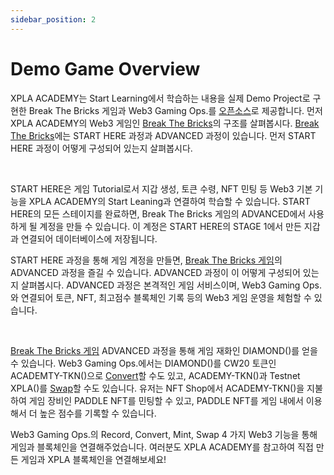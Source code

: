 ```yaml
---
sidebar_position: 2
---
```



# Demo Game Overview

XPLA ACADEMY는 Start Learning에서 학습하는 내용을 실제 Demo Project로 구현한 Break The Bricks 게임과 Web3 Gaming Ops.를 [오픈소스](https://github.com/xpladev/academy)로 제공합니다.
먼저 XPLA ACADEMY의 Web3 게임인 [Break The Bricks](/#playgame)의 구조를 살펴봅시다.
[Break The Bricks](/#playgame)에는 START HERE 과정과 ADVANCED 과정이 있습니다. 먼저 START HERE 과정이 어떻게 구성되어 있는지 살펴봅시다.

<GameArchitectureTutorial />

<br/>

START HERE은 게임 Tutorial로서 지갑 생성, 토큰 수령, NFT 민팅 등 Web3 기본 기능을 XPLA ACADEMY의 Start Leaning과 연결하여 학습할 수 있습니다. 
START HERE의 모든 스테이지를 완료하면, Break The Bricks 게임의 ADVANCED에서 사용하게 될 계정을 만들 수 있습니다.
이 계정은 START HERE의 STAGE 1에서 만든 지갑과 연결되어 데이터베이스에 저장됩니다.

START HERE 과정을 통해 게임 계정을 만들면, [Break The Bricks 게임](/#playgame)의 ADVANCED 과정을 즐길 수 있습니다. ADVANCED 과정이 이 어떻게 구성되어 있는지 살펴봅시다. 
ADVANCED 과정은 본격적인 게임 서비스이며, Web3 Gaming Ops.와 연결되어 토큰, NFT, 최고점수 블록체인 기록 등의 Web3 게임 운영을 체험할 수 있습니다. 

<GameArchitectureAdvanced />

<br/>

[Break The Bricks 게임](/#playgame) ADVANCED 과정을 통해 게임 재화인 DIAMOND(<DIAMOND />)를 얻을 수 있습니다.
Web3 Gaming Ops.에서는 DIAMOND(<DIAMOND />)를 CW20 토큰인 ACADEMTY-TKN(<ACADEMYTKN />)으로 [Convert](/startlearning/tutorial/deep-understand-xpla/convert)할 수도 있고, ACADEMY-TKN(<ACADEMYTKN />)과 Testnet XPLA(<TESTNETXPLA />)를 [Swap](/startlearning/tutorial/deep-understand-xpla/swap)할 수도 있습니다.
유저는 NFT Shop에서 ACADEMY-TKN(<ACADEMYTKN />)을 지불하여 게임 장비인 PADDLE NFT를 민팅할 수 있고, PADDLE NFT를 게임 내에서 이용해서 더 높은 점수를 기록할 수 있습니다.

Web3 Gaming Ops.의 Record, Convert, Mint, Swap 4 가지 Web3 기능을 통해 게임과 블록체인을 연결해주었습니다. 여러분도 XPLA ACADEMY를 참고하여 직접 만든 게임과 XPLA 블록체인을 연결해보세요!
<br/>

<Web3GamingOpsPageButton />
